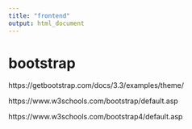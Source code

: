 ---
title: "frontend"
output: html_document
---

# bootstrap

https://getbootstrap.com/docs/3.3/examples/theme/

https://www.w3schools.com/bootstrap/default.asp



https://www.w3schools.com/bootstrap4/default.asp

